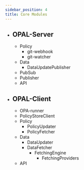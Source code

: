 ```yaml
---
sidebar_position: 4
title: Core Modules
---
```



 - ## OPAL-Server
    - Policy
        - git-webhook
        - git-watcher
    - Data
        - DataUpdatePublisher
    - PubSub
    - Publisher
    - API




- ## OPAL-Client
    - OPA-runner
    - PolicyStoreClient
    - Policy
        - PolicyUpdater
        - PolicyFetcher
    - Data
        - DataUpdater
        - DataFetcher
            - FetchingEngine
                - FetchingProviders
    - API

